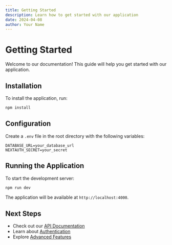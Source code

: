```yaml
---
title: Getting Started
description: Learn how to get started with our application
date: 2024-04-08
author: Your Name
---
```


# Getting Started

Welcome to our documentation! This guide will help you get started with our application.

## Installation

To install the application, run:

```bash
npm install
```

## Configuration

Create a `.env` file in the root directory with the following variables:

```env
DATABASE_URL=your_database_url
NEXTAUTH_SECRET=your_secret
```

## Running the Application

To start the development server:

```bash
npm run dev
```

The application will be available at `http://localhost:4000`.

## Next Steps

- Check out our [API Documentation](/docs/api)
- Learn about [Authentication](/docs/auth)
- Explore [Advanced Features](/docs/advanced)
